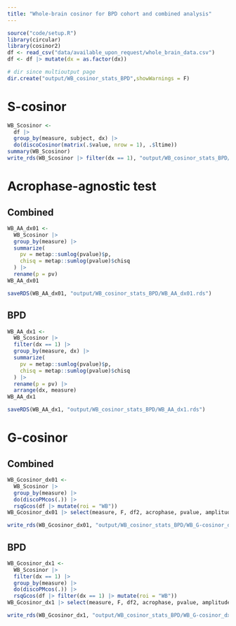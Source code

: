 ```yaml
---
title: "Whole-brain cosinor for BPD cohort and combined analysis"
---
```


```r
source("code/setup.R")
library(circular)
library(cosinor2)
df <- read_csv("data/available_upon_request/whole_brain_data.csv")
df <- df |> mutate(dx = as.factor(dx))

# dir since multioutput page
dir.create("output/WB_cosinor_stats_BPD",showWarnings = F)
```

# S-cosinor

```r
WB_Scosinor <-
  df |>
  group_by(measure, subject, dx) |>
  do(discoCosinor(matrix(.$value, nrow = 1), .$ltime))
summary(WB_Scosinor)
write_rds(WB_Scosinor |> filter(dx == 1), "output/WB_cosinor_stats_BPD/WB_S-cosinor_dx1.rds")
```

# Acrophase-agnostic test

## Combined

```r
WB_AA_dx01 <-
  WB_Scosinor |>
  group_by(measure) |>
  summarize(
    pv = metap::sumlog(pvalue)$p,
    chisq = metap::sumlog(pvalue)$chisq
  ) |>
  rename(p = pv)
WB_AA_dx01

saveRDS(WB_AA_dx01, "output/WB_cosinor_stats_BPD/WB_AA_dx01.rds")
```

## BPD

```r
WB_AA_dx1 <-
  WB_Scosinor |>
  filter(dx == 1) |>
  group_by(measure, dx) |>
  summarize(
    pv = metap::sumlog(pvalue)$p,
    chisq = metap::sumlog(pvalue)$chisq
  ) |>
  rename(p = pv) |>
  arrange(dx, measure)
WB_AA_dx1

saveRDS(WB_AA_dx1, "output/WB_cosinor_stats_BPD/WB_AA_dx1.rds")
```

# G-cosinor

## Combined

```r
WB_Gcosinor_dx01 <-
  WB_Scosinor |>
  group_by(measure) |>
  do(discoPMcos(.)) |>
  rsqGcos(df |> mutate(roi = "WB"))
WB_Gcosinor_dx01 |> select(measure, F, df2, acrophase, pvalue, amplitude, rsq, rsqdm)

write_rds(WB_Gcosinor_dx01, "output/WB_cosinor_stats_BPD/WB_G-cosinor_dx01.rds")
```

## BPD

```r
WB_Gcosinor_dx1 <- 
  WB_Scosinor |>
  filter(dx == 1) |>
  group_by(measure) |>
  do(discoPMcos(.)) |>
  rsqGcos(df |> filter(dx == 1) |> mutate(roi = "WB"))
WB_Gcosinor_dx1 |> select(measure, F, df2, acrophase, pvalue, amplitude, rsq, rsqdm)

write_rds(WB_Gcosinor_dx1, "output/WB_cosinor_stats_BPD/WB_G-cosinor_dx1.rds")
```
